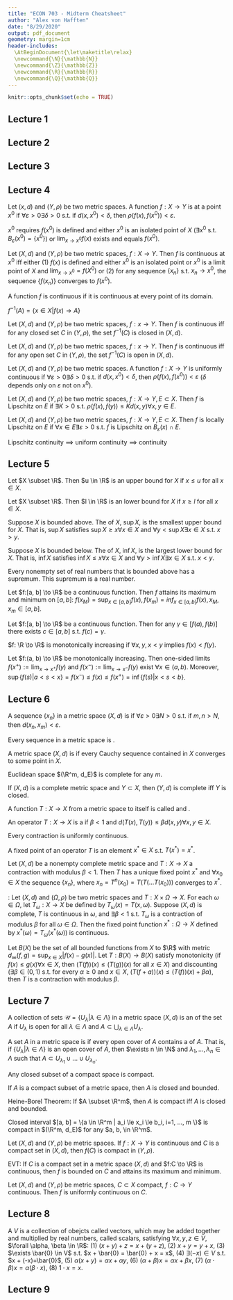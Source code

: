 ```yaml
---
title: "ECON 703 - Midterm Cheatsheet"
author: "Alex von Hafften"
date: "8/29/2020"
output: pdf_document
geometry: margin=1cm
header-includes:
  \AtBeginDocument{\let\maketitle\relax}
  \newcommand{\N}{\mathbb{N}}
  \newcommand{\Z}{\mathbb{Z}}
  \newcommand{\R}{\mathbb{R}}
  \newcommand{\Q}{\mathbb{Q}}
---
```


```r
knitr::opts_chunk$set(echo = TRUE)
```

## Lecture 1

## Lecture 2

## Lecture 3

## Lecture 4

Let $(x, d)$ and $(Y, \rho)$ be two metric spaces. A function $f: X \to Y$ is \textbf{continuous} at a point $x^0$ if $\forall \varepsilon > 0 \exists \delta > 0$ s.t. if $d(x, x^0) < \delta$, then $\rho(f(x), f(x^0)) < \varepsilon$.

\textbf{Continuity at} $x^0$ requires $f(x^0)$ is defined and either $x^0$ is an isolated point of $X$ ($\exists x^0$ s.t. $B_\varepsilon(x^0) = \{x^0\}$) or $\lim_{x \to x^0} f(x)$ exists and equals $f(x^0)$.

Let $(X, d)$ and $(Y, \rho)$ be two metric spaces, $f: X \to Y$. Then $f$ is continuous at $x^0$ iff either (1) $f(x)$ is defined and either $x^0$ is an isolated point or $x^0$ is a limit point of $X$ and $\lim_{x \to x^0} = f(X^0)$ or (2) for any sequence $\{x_n\}$ s.t. $x_n \to x^0$, the sequence $\{f(x_n)\}$ converges to $f(x^0)$.

A function $f$ is continuous if it is continuous at every point of its domain.

$f^{-1}(A) = \{x \in X|f(x) \to A\}$

Let $(X, d)$ and $(Y, \rho)$ be two metric spaces, $f:x \to Y$. Then $f$ is continuous iff for any closed set $C$ in $(Y, \rho)$, the set $f^{-1}(C)$ is closed in $(X, d)$.

Let $(X, d)$ and $(Y, \rho)$ be two metric spaces, $f:x \to Y$. Then $f$ is continuous iff for any open set $C$ in $(Y, \rho)$, the set $f^{-1}(C)$ is open in $(X, d)$.

Let $(X, d)$ and $(Y, \rho)$ be two metric spaces. A function $f:X \to Y$ is uniformly continuous if $\forall \varepsilon > 0 \exists \delta > 0$ s.t. if $d(x, x^0) < \delta$, then $\rho(f(x), f(x^0)) < \varepsilon$ ($\delta$ depends only on $\varepsilon$ not on $x^0$).

Let $(X, d)$ and $(Y, \rho)$ be two metric spaces, $f: X \to Y, E \subset X$. Then $f$ is Lipschitz on $E$ if $\exists K > 0$ s.t. $\rho(f(x), f(y)) \le K d(x, y) \forall x,y \in E$.

Let $(X, d)$ and $(Y, \rho)$ be two metric spaces, $f: X \to Y, E \subset X$. Then $f$ is locally Lipschitz on $E$ if $\forall x \in E \exists \varepsilon > 0$ s.t. $f$ is Lipschitz on $B_\varepsilon(x) \cap E$.

Lipschitz continuity $\implies$ uniform continuity $\implies$ continuity

## Lecture 5

Let $X \subset \R$. Then $u \in \R$ is an upper bound for $X$ if $x\le u$ for all $x\in X$.

Let $X \subset \R$. Then $l \in \R$ is an lower bound for $X$ if $x \ge l$ for all $x\in X$.

Suppose $X$ is bounded above. The \textbf{supremum} of $X$, $\sup X$, is the smallest upper bound for $X$. That is, $\sup X$ satisfies $\sup X \ge x \forall x \in X$ and $\forall y < \sup X \exists x \in X$ s.t. $x>y$.

Suppose $X$ is bounded below. The \textbf{infimum} of $X$, $\inf X$, is the largest lower bound for $X$. That is, $\inf X$ satisfies $\inf X \le x \forall x \in X$ and $\forall y > \inf X \exists x \in X$ s.t. $x<y$.

\textbf{Supremum Property:} Every nonempty set of real numbers that is bounded above has a supremum.  This supremum is a real number.

\textbf{EVT:} Let $f:[a, b] \to \R$ be a continuous function. Then $f$ attains its maximum and minimum on $[a, b]$: $f(x_M)=\sup_{x \in [a, b]} f(x), f(x_m) = inf_{x \in [a, b]}f(x), x_M, x_m \in [a, b]$.

\textbf{IVT:} Let $f:[a, b] \to \R$ be a continuous function. Then for any $\gamma \in [f(a), f(b)]$ there exists $c \in [a, b]$ s.t. $f(c) = \gamma$.

$f: \R \to \R$ is monotonically increasing if $\forall x, y, x < y$ implies $f(x) < f(y)$.

Let $f:(a, b) \to \R$ be monotonically increasing. Then one-sided limits $f(x^+):= \lim_{x \to x^+} f(y)$ and $f(x^-):= \lim_{x \to x^-} f(y)$ exist $\forall x \in (a, b)$.  Moreover, $\sup\{f(s)|a<s<x\} = f(x^-) \le f(x) \le f(x^+)= \inf\{f(s)|x < s < b\}$.

## Lecture 6

A sequence $\{x_n\}$ in a metric space $(X, d)$ is \textbf{Cauchy} if $\forall \varepsilon > 0 \exists N > 0$ s.t. if $m, n > N$, then $d(x_n, x_m) < \varepsilon$.

Every \textbf{convergent} sequence in a metric space is \textbf{Cauchy}.

A metric space $(X, d)$ is \textbf{complete} if every Cauchy sequence contained in $X$ converges to some point in $X$.

Euclidean space $(\R^m, d_E)$ is complete for any $m$.

If $(X, d)$ is a complete metric space and $Y \subset X$, then $(Y, d)$ is complete iff $Y$ is closed.

A function $T: X \to X$ from a metric space to itself is called and \textbf{operator}.

An operator $T: X \to X$ is a \textbf{contraction of modulus $\beta$} if $\beta < 1$ and $d(T(x), T(y)) \le \beta d(x, y) \forall x, y \in X$.

Every contraction is uniformly continuous.

A fixed point of an operator $T$ is an element $x^* \in X$ s.t. $T(x^*) = x^*$.

\textbf{Contraction Mapping Theorem:} Let $(X, d)$ be a nonempty complete metric space and $T:X \to X$ a contraction with modulus $\beta < 1$.  Then $T$ has a unique fixed point $x^*$ and $\forall x_0 \in X$ the sequence $\{x_n\}$, where $x_n = T^n(x_0)=T(T(...T(x_0)))$ converges to $x^*$.

\textbf{Continuous Dependence of the Fixed Point on Parameters}: Let $(X, d)$ and $(\Omega, \rho)$ be two metric spaces and $T: X \times \Omega \to X$.  For each $\omega \in \Omega$, let $T_\omega:X \to X$ be defined by $T_\omega(x) = T(x, \omega)$. Suppose $(X, d)$ is complete, $T$ is continuous in $\omega$, and $\exists \beta < 1$ s.t. $T_\omega$ is a contraction of modulus $\beta$ for all $\omega \in \Omega$.  Then the fixed point function $x^*: \Omega \to X$ defined by $x^*(\omega)=T_\omega(x^*(\omega))$ is continuous.

\textbf{Blackwell's Sufficient Conditions:} Let $B(X)$ be the set of all bounded functions from $X$ to $\R$ with metric $d_\infty(f, g) = \sup_{x \in X}|f(x) - g(x)|$. Let $T:B(X) \to B(X)$ satisfy monotonicity (if $f(x) \le g(x) \forall x \in X$, then $(T(f))(x)\le (T(g))(x)$ for all $x \in X$) and discounting ($\exists \beta \in (0, 1)$ s.t. for every $\alpha \ge 0$ and $x \in X$, $(T(f+a))(x) \le (T(f))(x) + \beta \alpha$), then $T$ is a contraction with modulus $\beta$.

## Lecture 7

A collection of sets $\mathcal{U} = \{ U_\lambda  |\lambda \in \Lambda\}$ in a metric space $(X, d)$ is an \textbf{open cover} of the set $A$ if $U_\lambda$ is open for all $\lambda \in \Lambda$ and $A \subset \bigcup_{\lambda \in \Lambda} U_\lambda$.

A set $A$ in a metric space is \textbf{compact} if every open cover of $A$ contains a \textbf{finite subcover} of $A$.  That is, if $\{ U_\lambda | \lambda \in \Lambda\}$ is an open cover of $A$, then $\exists n \in \N$ and $\lambda_1, ..., \lambda_n \in \Lambda$ such that $A \subset U_{\lambda_1} \cup ... \cup U_{\lambda_n}$.

Any closed subset of a compact space is compact.

If $A$ is a compact subset of a metric space, then $A$ is closed and bounded.

Heine-Borel Theorem: If $A \subset \R^m$, then $A$ is compact iff $A$ is closed and bounded.

Closed interval $[a, b] = \{a \in \R^m | a_i \le x_i \le b_i, i=1, ..., m \}$ is compact in $(\R^m, d_E)$ for any $a, b, \in \R^m$.

Let $(X, d)$ and $(Y, \rho)$ be metric spaces. If $f:X \to Y$ is continuous and $C$ is a compact set in $(X, d)$, then $f(C)$ is compact in $(Y, \rho)$.

EVT: If $C$ is a compact set in a metric space $(X, d)$ and $f:C \to \R$ is continuous, then $f$ is bounded on $C$ and attains its maximum and minimum.

Let $(X, d)$ and $(Y, \rho)$ be metric spaces, $C \subset X$ compact, $f:C \to Y$ continuous.  Then $f$ is uniformly continuous on $C$. 

## Lecture 8

A \textbf{vector space} $V$ is a collection of obejcts called vectors, which may be added together and multiplied by real numbers, called scalars, satisfying $\forall x, y, z \in V$, $\forall \alpha, \beta \in \R$: 
(1) $(x+y)+z = x+(y+z)$, 
(2) $x+y=y+x$, 
(3) $\exists \bar{0} \in V$ s.t. $x + \bar{0} = \bar{0} + x = x$, 
(4) $\exists (-x) \in V$ s.t. $x + (-x)=\bar{0}$, 
(5) $\alpha(x+y)=\alpha x + \alpha y$, 
(6) $(\alpha + \beta) x = \alpha x + \beta x$, 
(7) $(\alpha \cdot \beta)x = \alpha (\beta \cdot x)$, 
(8) $1 \cdot x = x$.

## Lecture 9

